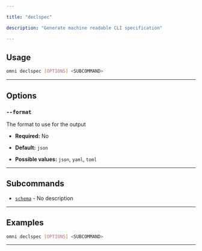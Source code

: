 ```yaml
---

title: "declspec"

description: "Generate machine readable CLI specification"

---
```




## Usage

```bash
omni declspec [OPTIONS] <SUBCOMMAND>
```

---

## Options

### `--format`

The format to use for the output



- **Required:** No

- **Default:** `json`

- **Possible values:** `json`, `yaml`, `toml`

---

## Subcommands

- [`schema`](./schema) - No description

---

## Examples

```bash
omni declspec [OPTIONS] <SUBCOMMAND>
```

---